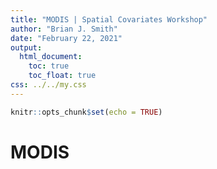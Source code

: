 ```yaml
---
title: "MODIS | Spatial Covariates Workshop"
author: "Brian J. Smith"
date: "February 22, 2021"
output: 
  html_document:
    toc: true
    toc_float: true
css: ../../my.css
---
```


```r
knitr::opts_chunk$set(echo = TRUE)
```

# MODIS
